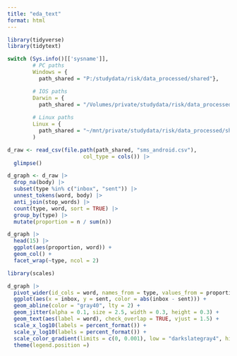 ```yaml
---
title: "eda_text"
format: html
---
```


```r
library(tidyverse)
library(tidytext)

switch (Sys.info()[['sysname']],
        # PC paths
        Windows = {
          path_shared = "P:/studydata/risk/data_processed/shared"},

        # IOS paths
        Darwin = {
          path_shared = "/Volumes/private/studydata/risk/data_processed/shared"},
        
        # Linux paths
        Linux = {
          path_shared = "~/mnt/private/studydata/risk/data_processed/shared"}
        )
```

```r
d_raw <- read_csv(file.path(path_shared, "sms_android.csv"),
                        col_type = cols()) |> 
  glimpse()
```


```r
d_graph <- d_raw |>
  drop_na(body) |>
  subset(type %in% c("inbox", "sent")) |>
  unnest_tokens(word, body) |>
  anti_join(stop_words) |>
  count(type, word, sort = TRUE) |>
  group_by(type) |>
  mutate(proportion = n / sum(n))

d_graph |>
  head(15) |>
  ggplot(aes(proportion, word)) +
  geom_col() +
  facet_wrap(~type, ncol = 2)
```

```r
library(scales)

d_graph |>
  pivot_wider(id_cols = word, names_from = type, values_from = proportion) |>
  ggplot(aes(x = inbox, y = sent, color = abs(inbox - sent))) +
  geom_abline(color = "gray40", lty = 2) +
  geom_jitter(alpha = 0.1, size = 2.5, width = 0.3, height = 0.3) +
  geom_text(aes(label = word), check_overlap = TRUE, vjust = 1.5) +
  scale_x_log10(labels = percent_format()) +
  scale_y_log10(labels = percent_format()) +
  scale_color_gradient(limits = c(0, 0.001), low = "darkslategray4", high = "gray75") +
  theme(legend.position =)
```

